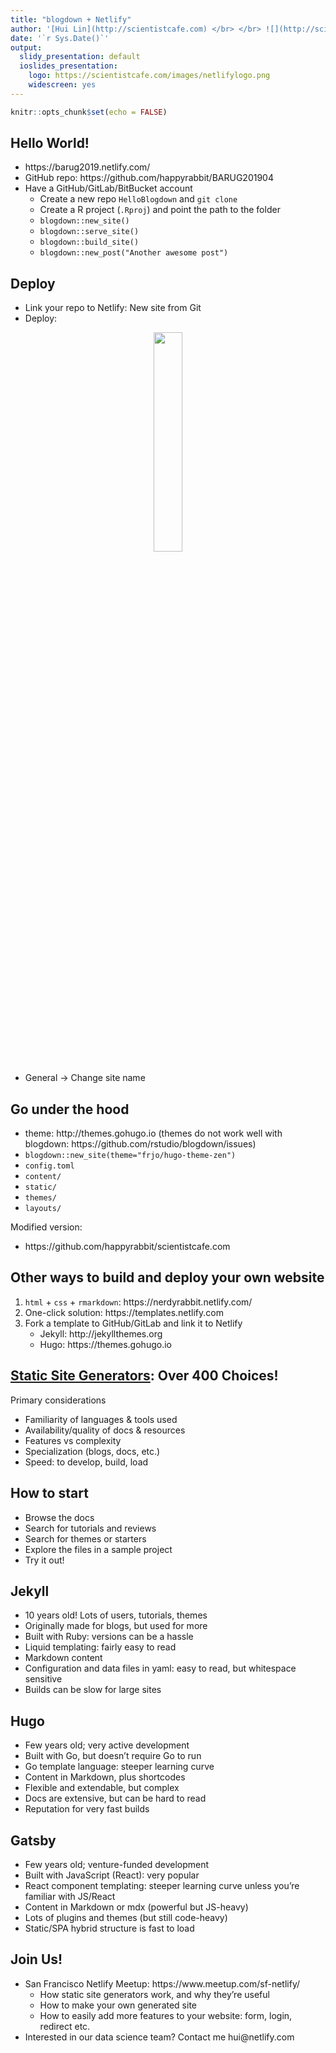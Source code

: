 ```yaml
---
title: "blogdown + Netlify"
author: '[Hui Lin](http://scientistcafe.com) </br> </br> ![](http://scientistcafe.com/images/netlifylogo.png){width=15%}'
date: '`r Sys.Date()`'
output:
  slidy_presentation: default
  ioslides_presentation:
    logo: https://scientistcafe.com/images/netlifylogo.png
    widescreen: yes
---
```


```r
knitr::opts_chunk$set(echo = FALSE)
```

## Hello World!

- https://barug2019.netlify.com/
- GitHub repo: https://github.com/happyrabbit/BARUG201904
- Have a GitHub/GitLab/BitBucket account
   - Create a new repo `HelloBlogdown` and `git clone` 
   - Create a R project (`.Rproj`) and point the path to the folder
   - `blogdown::new_site()`
   - `blogdown::serve_site()`
   - `blogdown::build_site()`
   - `blogdown::new_post("Another awesome post")`
   
## Deploy

- Link your repo to Netlify: New site from Git
- Deploy: 

<center>
![](images/deploysetting.png){width=30%}
</center>

- General -> Change site name 

## Go under the hood

- theme: http://themes.gohugo.io (themes do not work well with blogdown: https://github.com/rstudio/blogdown/issues)
- `blogdown::new_site(theme="frjo/hugo-theme-zen")`
- `config.toml`
- `content/`
- `static/`
- `themes/`
- `layouts/`

Modified version:

- https://github.com/happyrabbit/scientistcafe.com

## Other ways to build and deploy your own website

1. `html` + `css` + `rmarkdown`: https://nerdyrabbit.netlify.com/
2. One-click solution: https://templates.netlify.com
3. Fork a template to GitHub/GitLab and link it to Netlify 
    - Jekyll: http://jekyllthemes.org
    - Hugo: https://themes.gohugo.io

## [Static Site Generators](https://www.staticgen.com/): Over 400 Choices!

Primary considerations

- Familiarity of languages & tools used
- Availability/quality of docs & resources
- Features vs complexity
- Specialization (blogs, docs, etc.)
- Speed: to develop, build, load

## How to start

- Browse the docs
- Search for tutorials and reviews
- Search for themes or starters
- Explore the files in a sample project
- Try it out!

## Jekyll

- 10 years old! Lots of users, tutorials, themes
- Originally made for blogs, but used for more
- Built with Ruby: versions can be a hassle
- Liquid templating: fairly easy to read
- Markdown content
- Configuration and data files in yaml: easy to read, but whitespace sensitive
- Builds can be slow for large sites

## Hugo

- Few years old; very active development
- Built with Go, but doesn't require Go to run
- Go template language: steeper learning curve
- Content in Markdown, plus shortcodes
- Flexible and extendable, but complex
- Docs are extensive, but can be hard to read
- Reputation for very fast builds

## Gatsby

- Few years old; venture-funded development
- Built with JavaScript (React): very popular
- React component templating: steeper learning curve unless you're familiar with JS/React
- Content in Markdown or mdx (powerful but JS-heavy)
- Lots of plugins and themes (but still code-heavy)
- Static/SPA hybrid structure is fast to load


## Join Us!

- San Francisco Netlify Meetup: https://www.meetup.com/sf-netlify/
    - How static site generators work, and why they're useful
    - How to make your own generated site
    - How to easily add more features to your website: form, login, redirect etc.

- Interested in our data science team? Contact me hui@netlify.com

   
